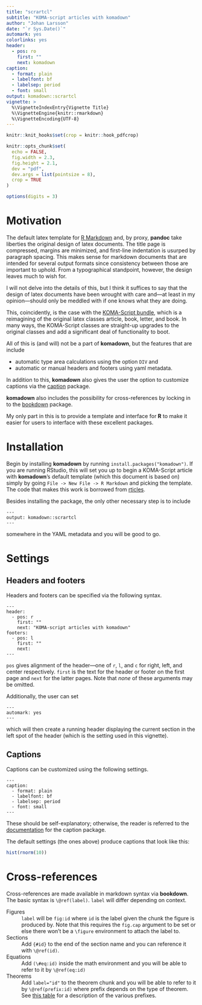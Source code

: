 ```yaml
---
title: "scrartcl"
subtitle: "KOMA-script articles with komadown"
author: "Johan Larsson"
date: "`r Sys.Date()`"
automark: yes
colorlinks: yes
header:
  - pos: ro
    first: ""
    next: komadown
caption:
  - format: plain
  - labelfont: bf
  - labelsep: period
  - font: small
output: komadown::scrartcl
vignette: >
  %\VignetteIndexEntry{Vignette Title}
  %\VignetteEngine{knitr::rmarkdown}
  %\VignetteEncoding{UTF-8}
---
```


```r
knitr::knit_hooks$set(crop = knitr::hook_pdfcrop)

knitr::opts_chunk$set(
  echo = FALSE,
  fig.width = 2.3,
  fig.height = 2.1,
  dev = "pdf",
  dev.args = list(pointsize = 8),
  crop = TRUE
)

options(digits = 3)
```

# Motivation

The default latex template for [R Markdown](http://rmarkdown.rstudio.com/)
and, by proxy, **pandoc**
take liberties the original design of latex documents. The title
page is compressed, margins are minimized, and first-line indentation
is usurped by paragraph spacing. This makes sense for markdown documents that
are intended for several output formats since consistency between those are
important to uphold. From a typographical standpoint, however, the design
leaves much to wish for. 

I will not delve into the details of this, but I think it suffices to say
that the design of latex documents have been wrought with care
and---at least in my opinion---should only be meddled with if one knows what
they are doing.

This, coincidently, is the case with the
[KOMA-Script bundle](https://komascript.de/), which is a 
reimagining of the original latex classes article, book, letter, and book.
In many ways, the KOMA-Script classes are straight-up upgrades to the original
classes and add a significant deal of functionality to boot.

All of this is (and will) not be a part of **komadown**, but the features that
are include

* automatic type area calculations using the option `DIV` and
* automatic or manual headers and footers using yaml metadata.

In addition to this, **komadown** also gives the user the option to 
customize captions via the [caption](https://www.ctan.org/pkg/caption) package.

**komadown** also includes the possibility for cross-references by locking
in to the [bookdown](https://bookdown.org/) package.

My only part in this is to provide a template and interface for **R** to make
it easier for users to interface with these excellent packages. 

# Installation
Begin by installing **komadown** by running `install.packages("komadown")`.
If you are running RStudio, this will set you up to begin a KOMA-Script
article with **komadown**'s default template (which this document is based on)
simply by going `File -> New File -> R Markdown` and picking the template. The
code that makes this work is borrowed from
[rticles](https://CRAN.R-project.org/package=rticles).

Besides installing the package, the only other necessary step is to
include

```
---
output: komadown::scrartcl
---
```

somewhere in the YAML metadata and you will be good to go.

# Settings

## Headers and footers

Headers and footers can be specified via the following syntax.
```
---
header:
  - pos: r
    first: ""
    next: "KOMA-script articles with komadown"
footers:
  - pos: l
    first: ""
    next: 
---
```
`pos` gives alignment of the header---one of `r`, `l`, and `c` for right, left,
and center respectively. `first` is the text for the header or footer on the
first page and `next` for the latter pages. Note that *none* of these arguments
may be omitted.

Additionally, the user can set
```
---
automark: yes
---
```
which will then create a running header displaying the current section in
the left spot of the header (which is the setting used in this vignette).

## Captions

Captions can be customized using the following settings.
```
---
caption:
  - format: plain
  - labelfont: bf
  - labelsep: period
  - font: small
---
```

These should be self-explanatory; otherwise, the reader is referred to 
the [documentation](http://ftp.acc.umu.se/mirror/CTAN/macros/latex/contrib/caption/caption-eng.pdf)
for the caption package.

The default settings (the ones above) produce captions that look like this:

```r
hist(rnorm(10))
```


# Cross-references

Cross-references are made available in markdown syntax via **bookdown**. The
basic syntax is `\@ref(label)`. `label` will differ depending on context.

Figures
:    `label` will be `fig:id` where `id` is the label given the chunk
the figure is produced by. Note that this requires the `fig.cap` argument
to be set or else there won't be a `\figure` environment to attach the label
to.

Sections
:    Add `{#id}` to the end of the section name and you can
reference it with `\@ref(id)`.

Equations
:    Add `(\#eq:id)` inside the math environment and you will be able to
refer to it by `\@ref(eq:id)`

Theorems
:    Add `label="id"` to the theorem chunk and you will be able to refer to
it by `\@ref(prefix:id)` where prefix depends on the type of theorem. See
[this table](https://bookdown.org/yihui/bookdown/markdown-extensions-by-bookdown.html#tab:theorem-envs)
for a description of the various prefixes.
